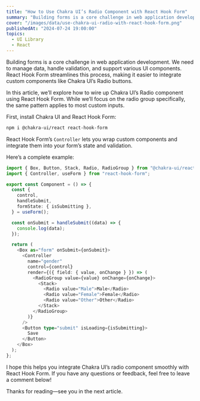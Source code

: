 ```yaml
---
title: "How to Use Chakra UI’s Radio Component with React Hook Form"
summary: "Building forms is a core challenge in web application development. We need to manage data, handle validation, and support various UI components. React Hook Form streamlines this process, making it easier to integrate custom components like Chakra UI’s Radio buttons."
cover: "/images/data/use-chakra-ui-radio-with-react-hook-form.png"
publishedAt: "2024-07-24 19:00:00"
topics:
  - UI Library
  - React
---
```


Building forms is a core challenge in web application development. We need to manage data,
handle validation, and support various UI components. React Hook Form streamlines this process,
making it easier to integrate custom components like Chakra UI’s Radio buttons.

In this article, we’ll explore how to wire up Chakra UI’s Radio component using React Hook Form.
While we’ll focus on the radio group specifically, the same pattern applies to most custom inputs.

First, install Chakra UI and React Hook Form:

```bash
npm i @chakra-ui/react react-hook-form
```

React Hook Form’s `Controller` lets you wrap custom components and integrate
them into your form’s state and validation.

Here’s a complete example:

```typescript
import { Box, Button, Stack, Radio, RadioGroup } from "@chakra-ui/react";
import { Controller, useForm } from "react-hook-form";

export const Component = () => {
  const {
    control,
    handleSubmit,
    formState: { isSubmitting },
  } = useForm();

  const onSubmit = handleSubmit((data) => {
    console.log(data);
  });

  return (
    <Box as="form" onSubmit={onSubmit}>
      <Controller
        name="gender"
        control={control}
        render={({ field: { value, onChange } }) => (
          <RadioGroup value={value} onChange={onChange}>
            <Stack>
              <Radio value="Male">Male</Radio>
              <Radio value="Female">Female</Radio>
              <Radio value="Other">Other</Radio>
            </Stack>
          </RadioGroup>
        )}
      />
      <Button type="submit" isLoading={isSubmitting}>
        Save
      </Button>
    </Box>
  );
};
```

I hope this helps you integrate Chakra UI’s radio component smoothly with React Hook Form.
If you have any questions or feedback, feel free to leave a comment below!

Thanks for reading—see you in the next article.
